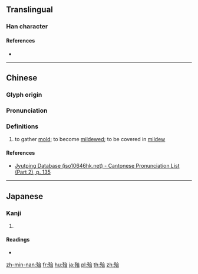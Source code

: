 {{character info/new}}
==Translingual==

===Han character===
{{Han char|rn=78|rad=歹|as=08|sn=12|four=10261|canj=MNYTR|ids=⿰歹咅}}

====References====
* {{Han ref|kx=0581.290|dkj=16498|dj=0973.370|hdz=21390.100|uh=6B95|ud=27541|bh=D9E1|bd=55777}}

----

==Chinese==
{{zh-forms}}

===Glyph origin===
{{Han etym}}

===Pronunciation===
{{zh-pron
|m=fǒu
|c=fau2
|h=pfs=
|j=
|md=
|md_note=
|mn=qz,tw,xm,zz:phú
|mn-t=
|mn-t_note=
|w=
|w_note=
|mc=y
|oc=y
|cat=a
}}

===Definitions===
{{zh-hanzi}}

# to gather [[mold]]; to become [[mildewed]]; to be covered in [[mildew]]

====References====
*[http://www.iso10646hk.net/jp/document/download.jsp Jyutping Database (iso10646hk.net) - Cantonese Pronunciation List (Part 2), p. 135]

----

==Japanese==

===Kanji===
{{ja-kanji|grade=|rs=歹08}}

# {{defn|lang=ja|sort=歹08}}

====Readings====
* {{ja-readings|on=[[ふう]] (fū), [[ふ]] (fu), [[ほく]] (hoku)|kun=[[やぶれる]] (yabureru), [[くさる]] (kusaru), [[たおれる]] (taoreru)}}

[[zh-min-nan:殕]]
[[fr:殕]]
[[hu:殕]]
[[ja:殕]]
[[pl:殕]]
[[th:殕]]
[[zh:殕]]